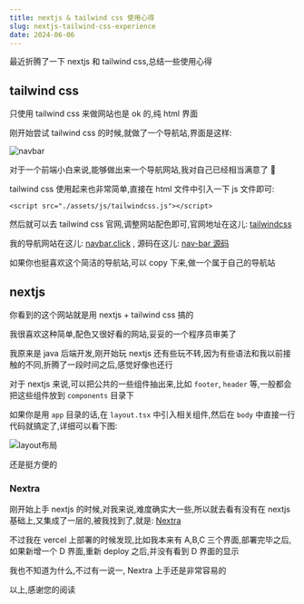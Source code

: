 ```yaml
---
title: nextjs & tailwind css 使用心得
slug: nextjs-tailwind-css-experience
date: 2024-06-06
---
```


最近折腾了一下 nextjs 和 tailwind css,总结一些使用心得

##  tailwind css

只使用 tailwind css 来做网站也是 ok 的,纯 html 界面

刚开始尝试 tailwind css 的时候,就做了一个导航站,界面是这样:

![navbar](/assets/nextjs-tailwind-css-experience/navbar.jpg)

对于一个前端小白来说,能够做出来一个导航网站,我对自己已经相当满意了 🤣

tailwind css 使用起来也非常简单,直接在 html 文件中引入一下 js 文件即可:

```
<script src="./assets/js/tailwindcss.js"></script>
```

然后就可以去 tailwind css 官网,调整网站配色即可,官网地址在这儿: [tailwindcss](https://tailwindcss.com/docs/installation)

我的导航网站在这儿: [navbar.click](https://navbar.click/index.html) , 源码在这儿: [nav-bar 源码](https://github.com/zll-0405/nav-bar)

如果你也挺喜欢这个简洁的导航站,可以 copy 下来,做一个属于自己的导航站

## nextjs

你看到的这个网站就是用 nextjs + tailwind css 搞的

我很喜欢这种简单,配色又很好看的网站,妥妥的一个程序员审美了

我原来是 java 后端开发,刚开始玩 nextjs 还有些玩不转,因为有些语法和我以前接触的不同,折腾了一段时间之后,感觉好像也还行

对于 nextjs 来说,可以把公共的一些组件抽出来,比如 `footer`, `header` 等,一般都会把这些组件放到 `components` 目录下

如果你是用 `app` 目录的话,在 `layout.tsx` 中引入相关组件,然后在 `body` 中直接一行代码就搞定了,详细可以看下图:

![layout布局](/assets/nextjs-tailwind-css-experience/layout.jpg)

还是挺方便的

### Nextra

刚开始上手 nextjs 的时候,对我来说,难度确实大一些,所以就去看有没有在 nextjs 基础上,又集成了一层的,被我找到了,就是: [Nextra](https://nextra.site/)

不过我在 vercel 上部署的时候发现,比如我本来有 A,B,C 三个界面,部署完毕之后,如果新增一个 D 界面,重新 deploy 之后,并没有看到 D 界面的显示

我也不知道为什么,不过有一说一, Nextra 上手还是非常容易的

以上,感谢您的阅读